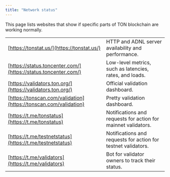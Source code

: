 ```yaml
---
title: "Network status"
---
```


This page lists websites that show if specific parts of TON blockchain are working normally.

|                                                                  |                                                               |
| ---------------------------------------------------------------- | ------------------------------------------------------------- |
| [https://tonstat.us/](https://tonstat.us/)                       | HTTP and ADNL server availability and performance.            |
| [https://status.toncenter.com/](https://status.toncenter.com/)   | Low-level metrics, such as latencies, rates, and loads.       |
| [https://validators.ton.org/](https://validators.ton.org/)       | Official validation dashboard.                                |
| [https://tonscan.com/validation](https://tonscan.com/validation) | Pretty validation dashboard.                                  |
| [https://t.me/tonstatus](https://t.me/tonstatus)                 | Notifications and requests for action for mainnet validators. |
| [https://t.me/testnetstatus](https://t.me/testnetstatus)         | Notifications and requests for action for testnet validators. |
| [https://t.me/validators](https://t.me/validators)               | Bot for validator owners to track their status.               |
